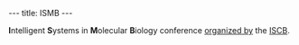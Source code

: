 ---
title: ISMB
---

'''I'''ntelligent '''S'''ystems in '''M'''olecular '''B'''iology conference [http://www.iscb.org/events/event_board.php organized by] the [[ISCB]].
